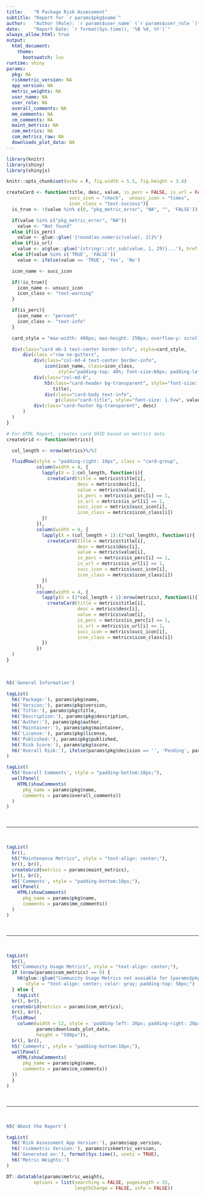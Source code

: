 ```yaml
---
title:    "R Package Risk Assessment"
subtitle: "Report for `r params$pkg$name`"
author:   "Author (Role): `r params$user_name` (`r params$user_role `)"
date:     "Report Date: `r format(Sys.time(), '%B %d, %Y')`"
always_allow_html: true
output: 
  html_document:
    theme:
      bootswatch: lux
runtime: shiny
params:
  pkg: NA
  riskmetric_version: NA
  app_version: NA
  metric_weights: NA
  user_name: NA
  user_role: NA
  overall_comments: NA
  mm_comments: NA
  cm_comments: NA
  maint_metrics: NA
  com_metrics: NA
  com_metrics_raw: NA
  downloads_plot_data: NA
---
```


```r
library(knitr)
library(shiny)
library(shinyjs)

knitr::opts_chunk$set(echo = F, fig.width = 5.5, fig.height = 3.4)
```


```r
createCard <- function(title, desc, value, is_perc = FALSE, is_url = FALSE,
                       succ_icon = "check",  unsucc_icon = "times",
                       icon_class = "text-success"){
  is_true <- !(value %in% c(0, "pkg_metric_error", "NA", "", 'FALSE'))

  if(value %in% c("pkg_metric_error", "NA"))
    value <- "Not found"
  else if(is_perc)
    value <- glue::glue('{round(as.numeric(value), 1)}%')
  else if(is_url)
    value <- a(glue::glue('{stringr::str_sub(value, 1, 29)}...'), href = value)
  else if(value %in% c('TRUE', 'FALSE'))
    value <- ifelse(value == 'TRUE', 'Yes', 'No')

  icon_name <- succ_icon

  if(!is_true){
    icon_name <- unsucc_icon
    icon_class <- "text-warning"
  }

  if(is_perc){
    icon_name <- "percent"
    icon_class <- "text-info"
  }

  card_style = "max-width: 400px; max-height: 250px; overflow-y: scroll;"

  div(class="card mb-3 text-center border-info", style=card_style,
      div(class ="row no-gutters",
          div(class="col-md-4 text-center border-info",
              icon(icon_name, class=icon_class,
                   style="padding-top: 40%; font-size:60px; padding-left: 20%;")),
          div(class="col-md-8",
              h5(class="card-header bg-transparent", style="font-size: 1vw",
                 title),
              div(class="card-body text-info",
                  p(class="card-title", style="font-size: 1.5vw", value))),
          div(class="card-footer bg-transparent", desc)
      )
  )
}

# For HTML Report, creates card GRID based on metrics data
createGrid <- function(metrics){

  col_length <- nrow(metrics)%/%3

  fluidRow(style = "padding-right: 10px", class = "card-group",
           column(width = 4, {
             lapply(X = 1:col_length, function(i){
               createCard(title = metrics$title[i],
                          desc = metrics$desc[i],
                          value = metrics$value[i],
                          is_perc = metrics$is_perc[i] == 1,
                          is_url = metrics$is_url[i] == 1,
                          succ_icon = metrics$succ_icon[i],
                          icon_class = metrics$icon_class[i])
             })
           }),
           column(width = 4, {
             lapply(X = (col_length + 1):(2*col_length), function(i){
               createCard(title = metrics$title[i],
                          desc = metrics$desc[i],
                          value = metrics$value[i],
                          is_perc = metrics$is_perc[i] == 1,
                          is_url = metrics$is_url[i] == 1,
                          succ_icon = metrics$succ_icon[i],
                          icon_class = metrics$icon_class[i])
             })
           }),
           column(width = 4, {
             lapply(X = (2*col_length + 1):nrow(metrics), function(i){
               createCard(title = metrics$title[i],
                          desc = metrics$desc[i],
                          value = metrics$value[i],
                          is_perc = metrics$is_perc[i] == 1,
                          is_url = metrics$is_url[i] == 1,
                          succ_icon = metrics$succ_icon[i],
                          icon_class = metrics$icon_class[i])
             })
           })
  )
}
```

<br>

```r
h5('General Information')

tagList(
  h6('Package:'), params$pkg$name,
  h6('Version:'), params$pkg$version,
  h6('Title:'), params$pkg$title,
  h6('Description:'), params$pkg$description,
  h6('Author:'), params$pkg$author,
  h6('Maintainer:'), params$pkg$maintainer,
  h6('License:'), params$pkg$license,
  h6('Published:'), params$pkg$published,
  h6('Risk Score:'), params$pkg$score,
  h6('Overall Risk:'), ifelse(params$pkg$decision == '', 'Pending', params$pkg$decision)
)
```


```r
tagList(
  h5('Overall Comments', style = "padding-bottom:10px;"),
  wellPanel(
    HTML(showComments(
      pkg_name = params$pkg$name,
      comments = params$overall_comments))
  )
)
```

<br>
<hr>
<br>

```r
tagList(
  br(),
  h5("Maintenance Metrics", style = "text-align: center;"),
  br(), br(),
  createGrid(metrics = params$maint_metrics),
  br(), br(),
  h5('Comments', style = "padding-bottom:10px;"),
  wellPanel(
    HTML(showComments(
      pkg_name = params$pkg$name,
      comments = params$mm_comments))
  )
)
```

<br>
<hr>
<br>

```r
tagList(
  br(),
  h5("Community Usage Metrics", style = "text-align: center;"),
  if (nrow(params$com_metrics) == 0) {
    h6(glue::glue("Community Usage Metrics not avaiable for {params$pkg$name}"),
       style = "text-align: center; color: gray; padding-top: 50px;")
  } else {
    tagList(
  br(), br(),
  createGrid(metrics = params$com_metrics),
  br(), br(),
  fluidRow(
    column(width = 12, style = 'padding-left: 20px; padding-right: 20px;',
           params$downloads_plot_data,
           height = "500px")),
  br(), br(),
  h5('Comments', style = "padding-bottom:10px;"),
  wellPanel(
    HTML(showComments(
      pkg_name = params$pkg$name,
      comments = params$cm_comments))
  ))
  }
)
```

<br>
<hr>
<br>

```r
h5('About the Report')

tagList(
  h6('Risk Assessment App Version:'), params$app_version,
  h6('riskmetric Version:'), params$riskmetric_version,
  h6('Generated on:'), format(Sys.time(), usetz = TRUE),
  h6('Metric Weights:')
)

DT::datatable(params$metric_weights,
          options = list(searching = FALSE, pageLength = 15,
                         lengthChange = FALSE, info = FALSE))
```

<style>
.title {
font-size: 1.5rem;
}

.subtitle, .author, .date {
font-size: 1.1rem;
}
</style>
